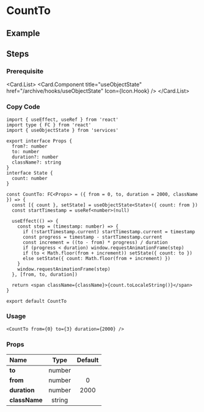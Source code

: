 
<BackTop />

# CountTo

## Example

<div className="mt-4">
  <CountTo to={3000} />
</div>

## Steps

<div className="stpes">

### Prerequisite

<Card.List>
  <Card.Component
    title="useObjectState"
    href="/archive/hooks/useObjectState"
    Icon={Icon.Hook}
  />
</Card.List>

### Copy Code

```tsx filename="components/CountTo/index.tsx"
import { useEffect, useRef } from 'react'
import type { FC } from 'react'
import { useObjectState } from 'services'

export interface Props {
  from?: number
  to: number
  duration?: number
  className?: string
}
interface State {
  count: number
}

const CountTo: FC<Props> = ({ from = 0, to, duration = 2000, className }) => {
  const [{ count }, setState] = useObjectState<State>({ count: from })
  const startTimestamp = useRef<number>(null)

  useEffect(() => {
    const step = (timestamp: number) => {
      if (!startTimestamp.current) startTimestamp.current = timestamp
      const progress = timestamp - startTimestamp.current
      const increment = ((to - from) * progress) / duration
      if (progress < duration) window.requestAnimationFrame(step)
      if (to < Math.floor(from + increment)) setState({ count: to })
      else setState({ count: Math.floor(from + increment) })
    }
    window.requestAnimationFrame(step)
  }, [from, to, duration])

  return <span className={className}>{count.toLocaleString()}</span>
}

export default CountTo
```

### Usage

```tsx
<CountTo from={0} to={3} duration={2000} />
```

</div>

### Props

| Name               |  Type  | Default |
| :----------------- | :----: | :-----: |
| **to**<Required /> | number |         |
| **from**           | number |    0    |
| **duration**       | number |  2000   |
| **className**      | string |         |

<Comment />
